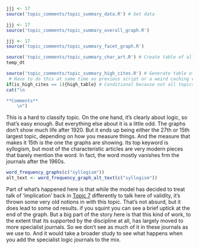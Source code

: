 ```r
jjj <- 17
source('topic_comments/topic_summary_data.R') # Get data
```

```r
jjj <- 17
source('topic_comments/topic_summary_overall_graph.R')
```

```r
jjj <- 17
source('topic_comments/topic_summary_facet_graph.R')
```

```r
source('topic_comments/topic_summary_char_art.R') # Create table of all articles in topic
temp_dt
```

```r
source('topic_comments/topic_summary_high_cites.R') # Generate table of highly cited articles. 
 # Have to do this at same time as previous script or a weird caching error occurs.
if(is_high_cites == 1){high_table} # Conditional because not all topics have high cites
cat("\n

**Comments**
	\n")
```

This is a hard to classify topic. On the one hand, it's clearly about logic, so that's easy enough. But everything else about it is a little odd. The graphs don't show much life after 1920. But it ends up being either the 27th or 15th largest topic, depending on how you measure things. And the measure that makes it 15th is the one the graphs are showing. Its top keyword is syllogism, but most of the characteristic articles are very modern pieces that barely mention the word. In fact, the word mostly vanishes frm the journals after the 1960s.

```r
word_frequency_graphs(c("syllogism"))
alt_text <- word_frequency_graph_alt_text(c("syllogism"))
```

Part of what's happened here is that while the model has decided to treat talk of 'implication' back in [Topic 7](#topic07) differently to talk here of validity, it's thrown some very old notions in with this topic. That's not absurd, but it does lead to some od results.
if you squint you can see a brief uptick at the end of the graph. But a big part of the story here is that this kind of work, to the extent that its supported by the discipline at all, has largely moved to more specialist journals. So we don't see as much of it in these journals as we use to. And it would take a broader study to see what happens when you add the specialist logic journals to the mix.